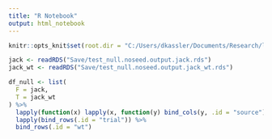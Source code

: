 ```yaml
---
title: "R Notebook"
output: html_notebook
---
```


```r
knitr::opts_knit$set(root.dir = "C:/Users/dkassler/Documents/Research/ldreg")

```

```r
jack <- readRDS("Save/test_null.noseed.output.jack.rds")
jack_wt <- readRDS("Save/test_null.noseed.output.jack_wt.rds")
```

```r
df_null <- list(
  F = jack,
  T = jack_wt
) %>% 
  lapply(function(x) lapply(x, function(y) bind_cols(y, .id = "source"))) %>% 
  lapply(bind_rows(.id = "trial")) %>% 
  bind_rows(.id = "wt")
```

